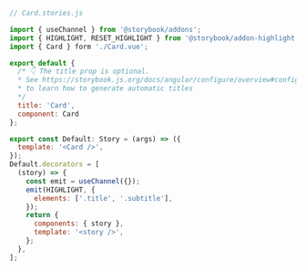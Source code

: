 ```js
// Card.stories.js

import { useChannel } from '@storybook/addons';
import { HIGHLIGHT, RESET_HIGHLIGHT } from '@storybook/addon-highlight';
import { Card } form './Card.vue';

export default {
  /* 👇 The title prop is optional.
  * See https://storybook.js.org/docs/angular/configure/overview#configure-story-loading
  * to learn how to generate automatic titles
  */
  title: 'Card',
  component: Card
};

export const Default: Story = (args) => ({
  template: '<Card />',
});
Default.decorators = [
  (story) => {
    const emit = useChannel({});
    emit(HIGHLIGHT, {
      elements: ['.title', '.subtitle'],
    });
    return {
      components: { story },
      template: '<story />',
    };
  },
];
```
